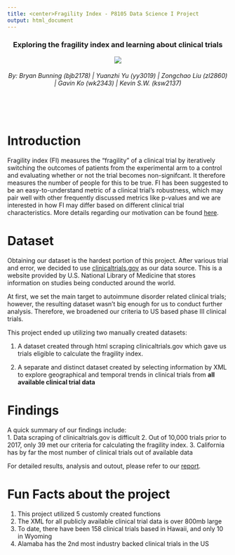 ```yaml
---
title: <center>Fragility Index - P8105 Data Science I Project 
output: html_document
---
```


<h3 style="text-align: center;" markdown="1">Exploring the fragility index and learning about clinical trials</h3>

<center><a href=""><img src="image/title-image.webp"></a></center>

<h6 style="text-align: center;" markdown="1">By: Bryan Bunning (bjb2178)  |  Yuanzhi Yu (yy3019)  |  Zongchao Liu (zl2860)  |  Gavin Ko (wk2343)  |  Kevin S.W. (ksw2137)</h6>

<br></br>

# Introduction

Fragility index (FI) measures the "fragility" of a clinical trial by iteratively switching the outcomes of patients from the experimental arm to a control and evaluating whether or not the trial becomes non-signifcant. It therefore measures the number of people for this to be true. FI has been suggested to be an easy-to-understand metric of a clinical trial’s robustness, which may pair well with other frequently discussed metrics like p-values and we are interested in how FI may differ based on different clinical trial characteristics. More details regarding our motivation can be found [here](proj_background.html).

# Dataset

Obtaining our dataset is the hardest portion of this project. After various trial and error, we decided to use [clinicaltrials.gov](https://clinicaltrials.gov) as our data source. This is a website provided by U.S. National Library of Medicine that stores information on studies being conducted around the world. 

At first, we set the main target to autoimmune disorder related clinical trials; however, the resulting dataset wasn't big enough for us to conduct further analysis. Therefore, we broadened our criteria to US based phase III clinical trials. 

This project ended up utilizing two manually created datasets:

1. A dataset created through html scraping clinicaltrials.gov which gave us trials eligible to calculate the fragility index.

2. A separate and distinct dataset created by selecting information by XML to explore geographical and temporal trends in clinical trials from **all available clinical trial data**

# Findings

A quick summary of our findings include:     
1.  Data scraping of clinicaltrials.gov is difficult
2.  Out of 10,000 trials prior to 2017, only 39 met our criteria for calculating the fragility index. 
3.  California has by far the most number of clinical trials out of available data

For detailed results, analysis and outout, please refer to our [report](report.html).

# Fun Facts about the project

1. This project utilized 5 customly created functions
2. The XML for all publicly available clinical trial data is over 800mb large
3. To date, there have been 158 clinical trials based in Hawaii, and only 10 in Wyoming
4. Alamaba has the 2nd most industry backed clinical trials in the US